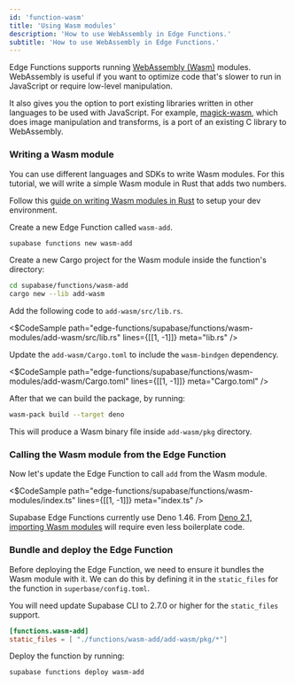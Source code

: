 ```yaml
---
id: 'function-wasm'
title: 'Using Wasm modules'
description: 'How to use WebAssembly in Edge Functions.'
subtitle: 'How to use WebAssembly in Edge Functions.'
---
```


Edge Functions supports running [WebAssembly (Wasm)](https://developer.mozilla.org/en-US/docs/WebAssembly) modules. WebAssembly is useful if you want to optimize code that's slower to run in JavaScript or require low-level manipulation.

It also gives you the option to port existing libraries written in other languages to be used with JavaScript. For example, [magick-wasm](https://supabase.com/docs/guides/functions/examples/image-manipulation), which does image manipulation and transforms, is a port of an existing C library to WebAssembly.

### Writing a Wasm module

You can use different languages and SDKs to write Wasm modules. For this tutorial, we will write a simple Wasm module in Rust that adds two numbers.

Follow this [guide on writing Wasm modules in Rust](https://developer.mozilla.org/en-US/docs/WebAssembly/Rust_to_Wasm) to setup your dev environment.

Create a new Edge Function called `wasm-add`.

```bash
supabase functions new wasm-add
```

Create a new Cargo project for the Wasm module inside the function's directory:

```bash
cd supabase/functions/wasm-add
cargo new --lib add-wasm
```

Add the following code to `add-wasm/src/lib.rs`.

<$CodeSample
path="edge-functions/supabase/functions/wasm-modules/add-wasm/src/lib.rs"
lines={[[1, -1]]}
meta="lib.rs"
/>

Update the `add-wasm/Cargo.toml` to include the `wasm-bindgen` dependency.

<$CodeSample
path="edge-functions/supabase/functions/wasm-modules/add-wasm/Cargo.toml"
lines={[[1, -1]]}
meta="Cargo.toml"
/>

After that we can build the package, by running:

```bash
wasm-pack build --target deno
```

This will produce a Wasm binary file inside `add-wasm/pkg` directory.

### Calling the Wasm module from the Edge Function

Now let's update the Edge Function to call `add` from the Wasm module.

<$CodeSample
path="edge-functions/supabase/functions/wasm-modules/index.ts"
lines={[[1, -1]]}
meta="index.ts"
/>

<Admonition type="note">

Supabase Edge Functions currently use Deno 1.46. From [Deno 2.1, importing Wasm modules](https://deno.com/blog/v2.1) will require even less boilerplate code.

</Admonition>

### Bundle and deploy the Edge Function

Before deploying the Edge Function, we need to ensure it bundles the Wasm module with it. We can do this by defining it in the `static_files` for the function in `superbase/config.toml`.

<Admonition type="note">

You will need update Supabase CLI to 2.7.0 or higher for the `static_files` support.

</Admonition>

```toml
[functions.wasm-add]
static_files = [ "./functions/wasm-add/add-wasm/pkg/*"]
```

Deploy the function by running:

```bash
supabase functions deploy wasm-add
```
